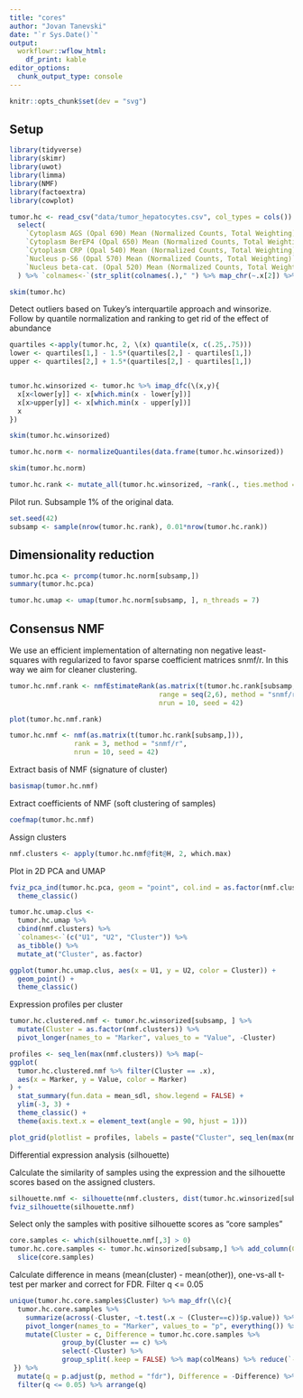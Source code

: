 ```yaml
---
title: "cores"
author: "Jovan Tanevski"
date: "`r Sys.Date()`"
output: 
  workflowr::wflow_html:
    df_print: kable
editor_options:
  chunk_output_type: console
---
```

```r
knitr::opts_chunk$set(dev = "svg")
```

## Setup

```r
library(tidyverse)
library(skimr)
library(uwot)
library(limma)
library(NMF)
library(factoextra)
library(cowplot)
```

```r
tumor.hc <- read_csv("data/tumor_hepatocytes.csv", col_types = cols()) %>%
  select(
    `Cytoplasm AGS (Opal 690) Mean (Normalized Counts, Total Weighting)`,
    `Cytoplasm BerEP4 (Opal 650) Mean (Normalized Counts, Total Weighting)`,
    `Cytoplasm CRP (Opal 540) Mean (Normalized Counts, Total Weighting)`,
    `Nucleus p-S6 (Opal 570) Mean (Normalized Counts, Total Weighting)`,
    `Nucleus beta-cat. (Opal 520) Mean (Normalized Counts, Total Weighting)`
  ) %>% `colnames<-`(str_split(colnames(.)," ") %>% map_chr(~.x[2]) %>% make.names)

skim(tumor.hc)
```

Detect outliers based on Tukey's interquartile approach and winsorize. Follow by quantile normalization and ranking to get rid of the effect of abundance

```r
quartiles <-apply(tumor.hc, 2, \(x) quantile(x, c(.25,.75))) 
lower <- quartiles[1,] - 1.5*(quartiles[2,] - quartiles[1,])
upper <- quartiles[2,] + 1.5*(quartiles[2,] - quartiles[1,])


tumor.hc.winsorized <- tumor.hc %>% imap_dfc(\(x,y){
  x[x<lower[y]] <- x[which.min(x - lower[y])]
  x[x>upper[y]] <- x[which.min(x - upper[y])]
  x
})

skim(tumor.hc.winsorized)

tumor.hc.norm <- normalizeQuantiles(data.frame(tumor.hc.winsorized))

skim(tumor.hc.norm)

tumor.hc.rank <- mutate_all(tumor.hc.winsorized, ~rank(., ties.method = "min"))

```

Pilot run. Subsample 1% of the original data.

```r
set.seed(42)
subsamp <- sample(nrow(tumor.hc.rank), 0.01*nrow(tumor.hc.rank))
```


## Dimensionality reduction

```r
tumor.hc.pca <- prcomp(tumor.hc.norm[subsamp,])
summary(tumor.hc.pca)

tumor.hc.umap <- umap(tumor.hc.norm[subsamp, ], n_threads = 7)
```


## Consensus NMF

We use an efficient implementation of alternating non negative least-squares with regularized to favor sparse coefficient matrices snmf/r. In this way we aim for cleaner clustering.

```r
tumor.hc.nmf.rank <- nmfEstimateRank(as.matrix(t(tumor.hc.rank[subsamp,])), 
                                     range = seq(2,6), method = "snmf/r",
                                     nrun = 10, seed = 42)

plot(tumor.hc.nmf.rank)

tumor.hc.nmf <- nmf(as.matrix(t(tumor.hc.rank[subsamp,])), 
                rank = 3, method = "snmf/r", 
                nrun = 10, seed = 42)

```

Extract basis of NMF (signature of cluster)

```r
basismap(tumor.hc.nmf)
```

Extract coefficients of NMF (soft clustering of samples)

```r
coefmap(tumor.hc.nmf)
```

Assign clusters
```r
nmf.clusters <- apply(tumor.hc.nmf@fit@H, 2, which.max)
```

Plot in 2D PCA and UMAP

```r
fviz_pca_ind(tumor.hc.pca, geom = "point", col.ind = as.factor(nmf.clusters)) +
  theme_classic()

tumor.hc.umap.clus <-
  tumor.hc.umap %>%
  cbind(nmf.clusters) %>%
  `colnames<-`(c("U1", "U2", "Cluster")) %>%
  as_tibble() %>%
  mutate_at("Cluster", as.factor)

ggplot(tumor.hc.umap.clus, aes(x = U1, y = U2, color = Cluster)) +
  geom_point() +
  theme_classic()
```

Expression profiles per cluster 

```r
tumor.hc.clustered.nmf <- tumor.hc.winsorized[subsamp, ] %>%
  mutate(Cluster = as.factor(nmf.clusters)) %>%
  pivot_longer(names_to = "Marker", values_to = "Value", -Cluster)

profiles <- seq_len(max(nmf.clusters)) %>% map(~
ggplot(
  tumor.hc.clustered.nmf %>% filter(Cluster == .x),
  aes(x = Marker, y = Value, color = Marker)
) +
  stat_summary(fun.data = mean_sdl, show.legend = FALSE) +
  ylim(-3, 3) +
  theme_classic() +
  theme(axis.text.x = element_text(angle = 90, hjust = 1)))

plot_grid(plotlist = profiles, labels = paste("Cluster", seq_len(max(nmf.clusters))))
```


Differential expression analysis (silhouette)

Calculate the similarity of samples using the expression and the silhouette scores based on the assigned clusters.
```r
silhouette.nmf <- silhouette(nmf.clusters, dist(tumor.hc.winsorized[subsamp,]))
fviz_silhouette(silhouette.nmf)
```

Select only the samples with positive silhouette scores as "core samples"
```r
core.samples <- which(silhouette.nmf[,3] > 0)
tumor.hc.core.samples <- tumor.hc.winsorized[subsamp,] %>% add_column(Cluster = nmf.clusters) %>% 
  slice(core.samples)
```

Calculate difference in means (mean(cluster) - mean(other)), one-vs-all t-test per marker and correct for FDR. Filter q <= 0.05

```r
unique(tumor.hc.core.samples$Cluster) %>% map_dfr(\(c){
  tumor.hc.core.samples %>% 
    summarize(across(-Cluster, ~t.test(.x ~ (Cluster==c))$p.value)) %>%
    pivot_longer(names_to = "Marker", values_to = "p", everything()) %>% 
    mutate(Cluster = c, Difference = tumor.hc.core.samples %>% 
             group_by(Cluster == c) %>% 
             select(-Cluster) %>% 
             group_split(.keep = FALSE) %>% map(colMeans) %>% reduce(`-`))
 }) %>% 
  mutate(q = p.adjust(p, method = "fdr"), Difference = -Difference) %>% 
  filter(q <= 0.05) %>% arrange(q)
```


